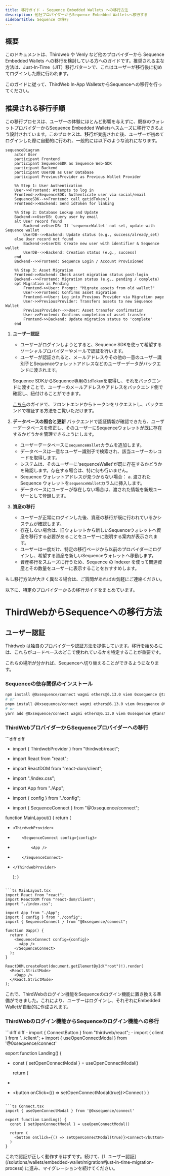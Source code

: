 ```yaml
---
title: 移行ガイド - Sequence Embedded Wallets への移行方法
description: 他社プロバイダーからSequence Embedded Walletsへ移行する
sidebarTitle: Sequence の移行
---
```


## 概要
このドキュメントは、Thirdweb や Venly など他のプロバイダーから Sequence Embedded Wallets への移行を検討している方へのガイドです。推奨される主な方法は、Just-In-Time（JIT）移行パターンで、これはユーザーが移行後に初めてログインした際に行われます。

<CardGroup>
  <Card title="ThirdWebからSequenceへの移行" icon="book" href="/solutions/wallets/embedded-wallet/migration#how-to-migrate-from-thirdweb-to-sequence">
    このガイドに従って、ThirdWeb In-App WalletsからSequenceへの移行を行ってください。
  </Card>
</CardGroup>

## 推奨される移行手順
この移行プロセスは、ユーザーの体験にほとんど影響を与えずに、既存のウォレットプロバイダーからSequence Embedded Walletsへスムーズに移行できるよう設計されています。このプロセスは、移行が実施された後、ユーザーが初めてログインした際に自動的に行われ、一般的には以下のような流れになります。

```mermaid
sequenceDiagram
    actor User
    participant Frontend
    participant SequenceSDK as Sequence Web-SDK
    participant Backend
    participant UserDB as User Database
    participant PreviousProvider as Previous Wallet Provider

    %% Step 1: User Authentication
    User->>Frontend: Attempts to log in
    Frontend->>SequenceSDK: Authenticate user via social/email
    SequenceSDK-->>Frontend: call getidToken()
    Frontend->>Backend: Send idToken for linking

    %% Step 2: Database Lookup and Update
    Backend->>UserDB: Query user by email
    alt User record found
        Backend->>UserDB: If 'sequenceWallet' not set, update with Sequence wallet
        UserDB-->>Backend: Update status (e.g., success/already_set)
    else User record not found
        Backend->>UserDB: Create new user with identifier & Sequence wallet
        UserDB-->>Backend: Creation status (e.g., success)
    end
    Backend-->>Frontend: Sequence Login / Account Provisioned

    %% Step 3: Asset Migration
    Frontend->>Backend: Check asset migration status post-login
    Backend-->>Frontend: Migration status (e.g., pending / complete)
    opt Migration is Pending
        Frontend->>User: Prompt: "Migrate assets from old wallet?"
        User->>Frontend: Confirms asset migration
        Frontend->>User: Log into Previous Provider via Migration page
        User->>PreviousProvider: Transfers assets to new Sequence Wallet
        PreviousProvider-->>User: Asset transfer confirmation
        User->>Frontend: Confirms completion of asset transfer
        Frontend->>Backend: Update migration status to 'complete'
    end
```

1.  **ユーザー認証**
    - ユーザーがログインしようとすると、Sequence SDKを使って希望するソーシャルプロバイダーやメールで認証を行います。
    - ユーザーが認証されると、メールアドレスやその他の一意のユーザー識別子とSequenceウォレットアドレスなどのユーザーデータがバックエンドに渡されます。

    Sequence SDKからSequence専用の`idToken`を取得し、それをバックエンドに渡すことで、ユーザーのメールアドレスやアドレスをバックエンド側で確認し、紐付けることができます。

    [こちら](https://docs.sequence.xyz/sdk/headless-wallet/verification)のガイドで、フロントエンドからトークンをリクエストし、バックエンドで検証する方法をご覧いただけます。

2.  **データベースの照合と更新**
    バックエンドで認証情報が確認できたら、ユーザーデータベースを修正し、そのユーザーにSequenceウォレットが既に存在するかどうかを管理できるようにします。
    - ユーザーデータベースに`sequenceWallet`カラムを追加します。
    - データベースは一意なユーザー識別子で検索され、該当ユーザーのレコードを取得します。
    - システムは、そのユーザーに'sequenceWallet'が既に存在するかどうかを確認します。存在する場合は、特に何も行いません。
    - Sequence ウォレットアドレスが見つからない場合：
      a. 渡された Sequence ウォレットを`sequenceWallet`カラムに挿入します。
    - データベースにユーザーが存在しない場合は、渡された情報を新規ユーザーとして登録します。

3.  **資産の移行**
    - ユーザーが正常にログインした後、資産の移行が既に行われているかシステムが確認します。
    - 存在しない場合は、旧ウォレットから新しいSequenceウォレットへ資産を移行する必要があることをユーザーに説明する案内が表示されます。
    - ユーザーは一度だけ、特定の移行ページから以前のプロバイダーにログインし、希望する資産を新しいSequenceウォレットへ移動します。
    - 資産移行をスムーズに行うため、Sequence の Indexer を使って関連資産とその数量をユーザーに表示することをおすすめします。

もし移行方法が大きく異なる場合は、ご質問があればお気軽にご連絡ください。

以下に、特定のプロバイダーからの移行ガイドをまとめています。

# ThirdWebからSequenceへの移行方法

## ユーザー認証
Thirdweb は独自のプロバイダーや認証方法を提供しています。移行を始めるには、これらがコードベースのどこで使われているかを特定することが重要です。

これらの場所が分かれば、Sequenceへ切り替えることができるようになります。

### Sequenceの依存関係のインストール

```bash pnpm
npm install @0xsequence/connect wagmi ethers@6.13.0 viem 0xsequence @tanstack/react-query
# or
pnpm install @0xsequence/connect wagmi ethers@6.13.0 viem 0xsequence @tanstack/react-query
# or
yarn add @0xsequence/connect wagmi ethers@6.13.0 viem 0xsequence @tanstack/react-query
```

### ThirdWebプロバイダーからSequenceプロバイダーへの移行

<CodeGroup>
  ```diff diff

  - import { ThirdwebProvider } from "thirdweb/react";
  + import React from "react";
  + import ReactDOM from "react-dom/client";
  + import "./index.css";

  + import App from "./App";
  + import { config } from "./config";
  + import { SequenceConnect } from "@0xsequence/connect";

  function MainLayout() {
    return (
  -		<ThirdwebProvider>
  +			<SequenceConnect config={config}>
  +				<App />
  +			</SequenceConnect>
  -		</ThirdwebProvider>
    );
  }
  ```

  ```ts MainLayout.tsx
  import React from "react";
  import ReactDOM from "react-dom/client";
  import "./index.css";

  import App from "./App";
  import { config } from "./config";
  import { SequenceConnect } from "@0xsequence/connect";

  function Dapp() {
    return (
      <SequenceConnect config={config}>
        <App />
      </SequenceConnect>
    );
  }

  ReactDOM.createRoot(document.getElementById("root")!).render(
    <React.StrictMode>
      <Dapp />
    </React.StrictMode>
  );
  ```
</CodeGroup>

これで、ThirdWebのログイン機能をSequenceのログイン機能に置き換える準備ができました。これにより、ユーザーはログインし、それぞれにEmbedded Walletが自動的に作成されます。

### ThirdWebのログイン機能からSequenceのログイン機能への移行

<CodeGroup>
  ```diff diff
  - import { ConnectButton } from "thirdweb/react";
  - import { client } from "../client";
  + import { useOpenConnectModal } from '@0xsequence/connect'

  export function Landing() {
  + const { setOpenConnectModal } = useOpenConnectModal()
    
    return (
  -   <ConnectButton client={client} />
  +   <button onClick={() => setOpenConnectModal(true)}>Connect</button>
    )
  }
  ```

  ```ts Connect.tsx
  import { useOpenConnectModal } from '@0xsequence/connect'

  export function Landing() {
    const { setOpenConnectModal } = useOpenConnectModal()
    
    return (
      <button onClick={() => setOpenConnectModal(true)}>Connect</button>
    )
  }
  ```
</CodeGroup>

<Info>
  これで認証が正しく動作するはずです。続けて、[1. ユーザー認証](/solutions/wallets/embedded-wallet/migration#just-in-time-migration-process) に進み、マイグレーションを続けてください。
</Info>